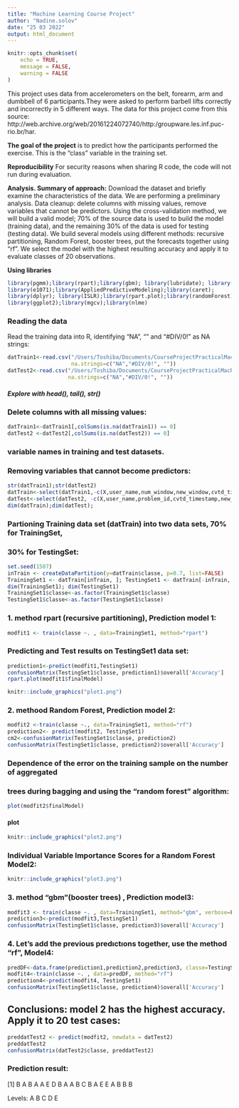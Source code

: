 ---
title: "Machine Learning Course Project"
author: "Nadine.solov"
date: "25 03 2022"
output: html_document
---

```{r setup, include=FALSE, default=FALSE}
knitr::opts_chunk$set(
	echo = TRUE,
	message = FALSE,
	warning = FALSE
)
```

This project uses data from accelerometers on the belt, forearm, arm and dumbbell of 6 participants.They were asked to perform barbell lifts correctly and incorrectly in 5 different ways. The data for this project come from this source: http://web.archive.org/web/20161224072740/http:/groupware.les.inf.puc-rio.br/har.

**The goal of the project** is to predict how the participants performed the exercise. This is the "class" variable in the training set.

**Reproducibility** For security reasons when sharing R code, the code will not run during evaluation.

**Analysis. Summary of approach:**
Download the dataset and briefly examine the characteristics of the data. We are performing a preliminary analysis. Data cleanup: delete columns with missing values, remove variables that cannot be predictors. Using the cross-validation method, we will build a valid model; 70% of the source data is used to build the model (training data), and the remaining 30% of the data is used for testing (testing data). We build several models using different methods: recursive partitioning, Random Forest, booster trees, put the forecasts together using “rf”. We select the model with the highest resulting accuracy and apply it to evaluate classes of 20 observations.

**Using libraries**
```{r, default=FALSE }
library(pgmm);library(rpart);library(gbm); library(lubridate); library(forecast);
library(e1071);library(AppliedPredictiveModeling);library(caret);
library(dplyr); library(ISLR);library(rpart.plot);library(randomForest)
library(ggplot2);library(mgcv);library(nlme)

```

### Reading the data
Read the training data into R, identifying “NA”, “” and “#DIV/0!” as NA strings:

```{r, default=FALSE }
datTrain1<-read.csv("/Users/Toshiba/Documents/CourseProjectPracticalMachineLearning/pml-training.csv",
                    na.strings=c("NA","#DIV/0!", ""))
datTest2<-read.csv("/Users/Toshiba/Documents/CourseProjectPracticalMachineLearning/pml-testing.csv",
                   na.strings=c("NA","#DIV/0!", ""))


```

##### Explore with head(), tail(), str() 
### Delete columns with all missing values:

```{r, default=FALSE }
datTrain1<-datTrain1[,colSums(is.na(datTrain1)) == 0]
datTest2 <-datTest2[,colSums(is.na(datTest2)) == 0]

```

### variable names in training and test  datasets.
### Removing variables that cannot become predictors:

```{r, eval= FALSE, default=TRUE}
str(datTrain1);str(datTest2)
datTrain<-select(datTrain1,-c(X,user_name,num_window,new_window,cvtd_timestamp))
datTest<-select(datTest2, -c(X,user_name,problem_id,cvtd_timestamp,new_window,num_window ))
dim(datTrain);dim(datTest); 

```
### Partioning Training data set (datTrain) into two data sets, 70% for TrainingSet,
### 30% for TestingSet:

```{r, eval= FALSE}
set.seed(1507)
inTrain <- createDataPartition(y=datTrain$classe, p=0.7, list=FALSE)
TrainingSet1 <- datTrain[inTrain, ]; TestingSet1 <- datTrain[-inTrain, ]
dim(TrainingSet1); dim(TestingSet1)
TrainingSet1$classe<-as.factor(TrainingSet1$classe)
TestingSet1$classe<-as.factor(TestingSet1$classe)

```

### 1. method rpart (recursive partitioning), Prediction model 1:

```{r, eval= FALSE}
modfit1 <- train(classe ~. , data=TrainingSet1, method="rpart")

```
### Predicting and Test results on TestingSet1 data set:
```{r, eval= FALSE}
prediction1<-predict(modfit1,TestingSet1)
confusionMatrix(TestingSet1$classe, prediction1)$overall['Accuracy']
rpart.plot(modfit1$finalModel)

```

```{r pressure, echo=FALSE, fig.cap="plot1", out.width = '50%'}
knitr::include_graphics("plot1.png")
```


### 2. methood Random Forest, Prediction model 2:

```{r, eval= FALSE}
modfit2 <-train(classe ~., data=TrainingSet1, method="rf")
prediction2<- predict(modfit2, TestingSet1)
cm2<-confusionMatrix(TestingSet1$classe, prediction2)
confusionMatrix(TestingSet1$classe, prediction2)$overall['Accuracy']

```

### Dependence of the error on the training sample on the number of aggregated   
### trees during bagging and using the “random forest” algorithm: 

```{r, eval= FALSE}
plot(modfit2$finalModel)

```
#### plot

```{r plot, echo=FALSE,  out.width = '50%'}
knitr::include_graphics("plot2.png")

```


###  Individual Variable Importance Scores for a Random Forest Model2: 


```{r , echo=FALSE, fig.cap="plot3", out.width = '60%'}
knitr::include_graphics("plot3.png")

```

### 3. method "gbm"(booster trees) , Prediction model3:  

```{r, eval= FALSE}
modfit3 <- train(classe ~. , data=TrainingSet1, method="gbm", verbose=FALSE)
prediction3<-predict(modfit3,TestingSet1)
confusionMatrix(TestingSet1$classe, prediction3)$overall['Accuracy']

```

### 4. Let's add the previous predıctıons together, use the method "rf", Model4:

```{r, eval= FALSE}
predDF<-data.frame(prediction1,prediction2,prediction3, classe=TestingSet1$classe)
modfit4<-train(classe ~. , data=predDF, method="rf")
prediction4<-predict(modfit4, TestingSet1)
confusionMatrix(TestingSet1$classe, prediction4)$overall['Accuracy']
```

## **Conclusions:** model 2 has the highest accuracy. Apply it to 20 test cases:

```{r, eval= FALSE}
preddatTest2 <- predict(modfit2, newdata = datTest2)
preddatTest2
confusionMatrix(datTest2$classe, preddatTest2)

```
### Prediction result:                                       
[1] B A B A A E D B A A B C B A E E A B B B             

Levels: A B C D E


